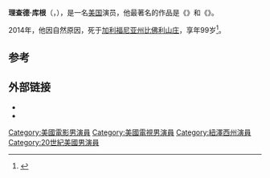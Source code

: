 {{noteTA
|G1=TV
}}
{{藝人
|類型 = 男演員
| name                  = 理查德·库根
| image                 = Richard Coogan 1958.JPG
| imagesize             = 220px
| caption               = 1958年的理查德·库根
| birth_date            = {{Birth date|1914|4|4}}
| birth_place           = {{美国}}[[新泽西州|新泽西州]]
| death_date            = {{Death date and age|2014|3|12|1914|4|4}}
| death_place           = {{美国}}[[加利福尼亚州|加利福尼亚州]][[比佛利山庄|比佛利山庄]]
| occupation            = [[演员|演员]]
| years_active          = 1941－1963年
|IMDb = 0176866
}}
'''理查德·库根'''（{{lang-en|Richard P. Coogan}}，{{bd|1914年|4月4日|2014年|3月12日|catIdx=Coogan}}），是一名[[美国|美国]]演员，他最著名的作品是《{{link-en|电视游侠|Captain Video and His Video Rangers}}》和《{{link-en|加州人 (电视剧)|The Californians (TV series)|加州人}}》。

2014年，他因自然原因，死于[[加利福尼亚州|加利福尼亚州]][[比佛利山庄|比佛利山庄]]，享年99岁<ref>{{Cite web |url=http://www.legacy.com/obituaries/latimes/obituary.aspx?n=Richard-Coogan&pid=170129321 |title=Richard Coogan obituary |access-date=2014-03-14 |archive-date=2014-03-13 |archive-url=https://web.archive.org/web/20140313033457/http://www.legacy.com/obituaries/latimes/obituary.aspx?n=Richard-Coogan&pid=170129321 |dead-url=no }}</ref>。

==参考==
{{reflist}}

==外部链接==
* {{IMDb name|id=0176866|name=Richard Coogan}}
* {{IBDB name|id=79124|name=Richard Coogan}}

{{Authority control}}
{{DEFAULTSORT:Coogan, Richard}}
[[Category:美國電影男演員|Category:美國電影男演員]]
[[Category:美國電視男演員|Category:美國電視男演員]]
[[Category:紐澤西州演員|Category:紐澤西州演員]]
[[Category:20世紀美國男演員|Category:20世紀美國男演員]]

{{美國人物小作品}}